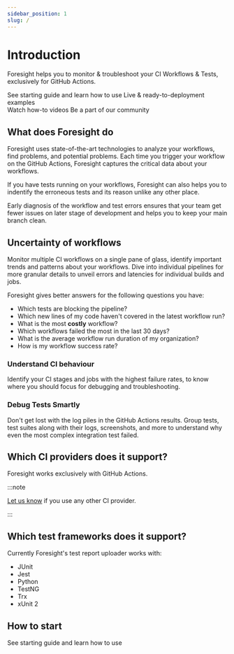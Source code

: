 ```yaml
---
sidebar_position: 1
slug: /
---
```


# Introduction
Foresight helps you to monitor & troubleshoot your CI Workflows & Tests, exclusively for GitHub Actions.

<div className="w-full cols-2">
  <Card title="Get Started" target="/step-by-step-guide">
    See starting guide and learn how to use
  </Card>
  <Card title="Examples" target="/examples">
    Live & ready-to-deployment examples 
  </Card>
</div>
<div className="w-full cols-2">
  <Card title="How-to videos" target="https://www.youtube.com/watch?v=RkUSQVasOq0&list=PL13z_vfkidZ3nNq3G-6iPPugwF5rhFCRm">
    Watch how-to videos
  </Card>
  <Card title="Community" target="https://discord.gg/bCtCmzP2ge">
    Be a part of our community
  </Card>
</div>

## What does Foresight do
Foresight uses state-of-the-art technologies to analyze your workflows, find problems, and potential problems. Each time
you trigger your workflow on the GitHub Actions, Foresight captures the critical data about your workflows.  

If you have tests running on your workflows, Foresight can also helps you to indentify the erroneous tests and its reason
unlike any other place. 

Early diagnosis of the workflow and test errors ensures that your team get fewer issues on later stage of development and helps you to keep
your main branch clean.  

## Uncertainty of workflows
Monitor multiple CI workflows on a single pane of glass, identify important trends and patterns about your workflows.
Dive into individual pipelines for more granular details to unveil errors and latencies for individual builds and jobs. 

Foresight gives better answers for the following questions you have: 
- Which tests are blocking the pipeline?
- Which new lines of my code haven't covered in the latest workflow run?
- What is the most **costly** workflow?
- Which workflows failed the most in the last 30 days?
- What is the average workflow run duration of my organization?
- How is my workflow success rate?

### Understand CI behaviour
Identify your CI stages and jobs with the highest failure rates, to know where you should focus for debugging and troubleshooting.

### Debug Tests Smartly
Don't get lost with the log piles in the GitHub Actions results. Group tests, test suites along with their logs, 
screenshots, and more to understand why even the most complex integration test failed. 

## Which CI providers does it support?
Foresight works exclusively with GitHub Actions. 

:::note

[Let us know](#) if you use any other CI provider.

:::

## Which test frameworks does it support?
Currently Foresight's test report uploader works with:
- JUnit
- Jest
- Python
- TestNG
- Trx
- xUnit 2

## How to start

<Card title="Get Started" target="/step-by-step-guide">
  See starting guide and learn how to use
</Card>

